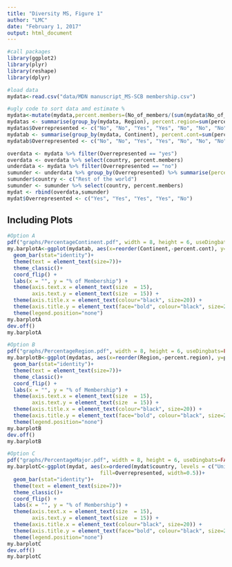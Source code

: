 ```yaml
---
title: "Diversity MS, Figure 1"
author: "LMC"
date: "February 1, 2017"
output: html_document
---
```


```r
#call packages
library(ggplot2)
library(plyr)
library(reshape)
library(dplyr)

#load data
mydata<-read.csv("data/MDN manuscript_MS-SCB membership.csv")

#ugly code to sort data amd estimate %
mydata<-mutate(mydata,percent.members=(No_of_members/(sum(mydata$No_of_members))*100))
mydatas <- summarise(group_by(mydata, Region), percent.region=sum(percent.members))
mydatas$Overrepresented <- c("No", "No", "Yes", "Yes", "No", "No", "No", "No", "No", "No", "Yes", "Yes", "No")
mydatab <- summarise(group_by(mydata, Continent), percent.cont=sum(percent.members))
mydatab$Overrepresented <- c("No", "No", "Yes", "Yes", "No", "No", "No", "Yes", "Yes", "No")

overdata <- mydata %>% filter(Overrepresented == "yes")
overdata <- overdata %>% select(country, percent.members)
underdata <- mydata %>% filter(Overrepresented == "no")
sumunder <- underdata %>% group_by(Overrepresented) %>% summarise(percent.members=sum(percent.members))
sumunder$country <- c("Rest of the world")
sumunder <- sumunder %>% select(country, percent.members)
mydat <- rbind(overdata,sumunder)
mydat$Overrepresented <- c("Yes", "Yes", "Yes", "Yes", "No")
```

## Including Plots

```r
#Option A
pdf("graphs/PercentageContinent.pdf", width = 8, height = 6, useDingbats=FALSE, encoding="MacRoman")
my.barplotA<-ggplot(mydatab, aes(x=reorder(Continent,-percent.cont), y=percent.cont, fill=Overrepresented, width=0.5))+
  geom_bar(stat="identity")+
  theme(text = element_text(size=7))+
  theme_classic()+
  coord_flip() +
  labs(x = "", y = "% of Membership") +
  theme(axis.text.x = element_text(size  = 15),
        axis.text.y = element_text(size  = 15)) +
  theme(axis.title.x = element_text(colour="black", size=20)) +
  theme(axis.title.y = element_text(face="bold", colour="black", size=20)) +
  theme(legend.position="none")
my.barplotA
dev.off()
my.barplotA

#Option B
pdf("graphs/PercentageRegion.pdf", width = 8, height = 6, useDingbats=FALSE, encoding="MacRoman")
my.barplotB<-ggplot(mydatas, aes(x=reorder(Region,-percent.region), y=percent.region, fill=Overrepresented, width=0.5))+
  geom_bar(stat="identity")+
  theme(text = element_text(size=7))+
  theme_classic()+
  coord_flip() +
  labs(x = "", y = "% of Membership") +
  theme(axis.text.x = element_text(size  = 15),
        axis.text.y = element_text(size  = 15)) +
  theme(axis.title.x = element_text(colour="black", size=20)) +
  theme(axis.title.y = element_text(face="bold", colour="black", size=20)) +
  theme(legend.position="none")
my.barplotB
dev.off()
my.barplotB

#Option C
pdf("graphs/PercentageMajor.pdf", width = 8, height = 6, useDingbats=FALSE, encoding="MacRoman")
my.barplotC<-ggplot(mydat, aes(x=ordered(mydat$country, levels = c("United States of America", "Canada", "Australia", "United Kingdom", "Rest of the world")), y=percent.members, 
                              fill=Overrepresented, width=0.5))+
  geom_bar(stat="identity")+
  theme(text = element_text(size=7))+
  theme_classic()+
  coord_flip() +
  labs(x = "", y = "% of Membership") +
  theme(axis.text.x = element_text(size  = 15),
        axis.text.y = element_text(size  = 15)) +
  theme(axis.title.x = element_text(colour="black", size=20)) +
  theme(axis.title.y = element_text(face="bold", colour="black", size=20)) +
  theme(legend.position="none")
my.barplotC
dev.off()
my.barplotC
```

